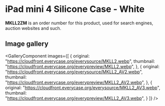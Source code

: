 
# iPad mini 4 Silicone Case - White

<Callout type='info' emoji='👉🏻'>**MKLL2ZM** is an order number for this product, used for search engines, auction websites and such.</Callout>

## Image gallery

<GalleryComponent
    images={[
      {
        original: "https://cloudfront.everycase.org/everysource/MKLL2.webp",
        thumbnail: "https://cloudfront.everycase.org/everypreview/MKLL2.webp",
      },
      {
        original: "https://cloudfront.everycase.org/everysource/MKLL2_AV2.webp",
        thumbnail: "https://cloudfront.everycase.org/everypreview/MKLL2_AV2.webp",
      },
      {
        original: "https://cloudfront.everycase.org/everysource/MKLL2_AV3.webp",
        thumbnail: "https://cloudfront.everycase.org/everypreview/MKLL2_AV3.webp",
      }
    ]}
  />
